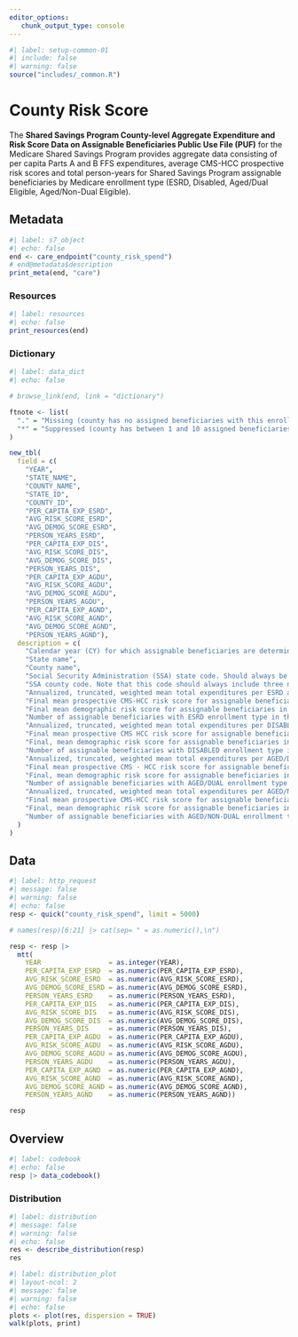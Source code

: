 ```yaml
---
editor_options: 
   chunk_output_type: console
---
```


```r
#| label: setup-common-01
#| include: false
#| warning: false
source("includes/_common.R")
```

# County Risk Score {#care-countyrisk}

The __Shared Savings Program County-level Aggregate Expenditure and Risk Score Data on Assignable Beneficiaries Public Use File (PUF)__ for the Medicare Shared Savings Program provides aggregate data consisting of per capita Parts A and B FFS expenditures, average CMS-HCC prospective risk scores and total person-years for Shared Savings Program assignable beneficiaries by Medicare enrollment type (ESRD, Disabled, Aged/Dual Eligible, Aged/Non-Dual Eligible). 

## Metadata

```r
#| label: s7_object
#| echo: false
end <- care_endpoint("county_risk_spend")
# end@metadata$description
print_meta(end, "care")
```

### Resources

```r
#| label: resources
#| echo: false
print_resources(end)
```

### Dictionary

```r
#| label: data_dict
#| echo: false

# browse_link(end, link = "dictionary")

ftnote <- list(
  "." = "Missing (county has no assigned beneficiaries with this enrollment type)",
  "*" = "Suppressed (county has between 1 and 10 assigned beneficiaries with this enrollment type"
)

new_tbl(
  field = c(
    "YEAR", 
    "STATE_NAME", 
    "COUNTY_NAME", 
    "STATE_ID", 
    "COUNTY_ID", 
    "PER_CAPITA_EXP_ESRD", 
    "AVG_RISK_SCORE_ESRD", 
    "AVG_DEMOG_SCORE_ESRD", 
    "PERSON_YEARS_ESRD", 
    "PER_CAPITA_EXP_DIS", 
    "AVG_RISK_SCORE_DIS", 
    "AVG_DEMOG_SCORE_DIS", 
    "PERSON_YEARS_DIS", 
    "PER_CAPITA_EXP_AGDU", 
    "AVG_RISK_SCORE_AGDU",
    "AVG_DEMOG_SCORE_AGDU", 
    "PERSON_YEARS_AGDU",
    "PER_CAPITA_EXP_AGND",
    "AVG_RISK_SCORE_AGND",
    "AVG_DEMOG_SCORE_AGND",
    "PERSON_YEARS_AGND"),
  description = c(
    "Calendar year (CY) for which assignable beneficiaries are determined and per capita expenditures, average risk scores, and person years are calculated.",
    "State name",
    "County name",
    "Social Security Administration (SSA) state code. Should always be two numeric characters.",
    "SSA county code. Note that this code should always include three numeric characters.",
    "Annualized, truncated, weighted mean total expenditures per ESRD assignable beneficiary person year in the county.",
    "Final mean prospective CMS-HCC risk score for assignable beneficiaries in ESRD enrollment type in the county, based on the year's applicable risk adjustment model, renormalized so that the mean national FFS risk score equals 1.0.",
    "Final mean demographic risk score for assignable beneficiaries in ESRD enrollment type in the county, based on the year's applicable risk adjustment model, renormalized so that the mean national FFS risk score equals 1.0.",
    "Number of assignable beneficiaries with ESRD enrollment type in the county, adjusted for the total number of months that each beneficiary was classified as ESRD and was enrolled in Part A and Part B and was not enrolled in a Medicare Group Health Plan.",
    "Annualized, truncated, weighted mean total expenditures per DISABLED assignable beneficiary person year in the county.",
    "Final mean prospective CMS HCC risk score for assignable beneficiaries in DISABLED enrollment type in the county, based on the applicable risk adjustment model for that year, renormalized so that the mean national FFS risk score for the assignable DISABLED population equals 1.0.",
    "Final, mean demographic risk score for assignable beneficiaries in DISABLED enrollment type in the county, based on the applicable risk adjustment model for that year, renormalized so that the mean national FFS risk score for the assignable DISABLED population equals 1.0.",
    "Number of assignable beneficiaries with DISABLED enrollment type in the county, adjusted for the total number of months that each beneficiary was classified as DISABLED and was enrolled in Part A and Part B and was not enrolled in a Medicare Group Health Plan.", 
    "Annualized, truncated, weighted mean total expenditures per AGED/DUAL assignable beneficiary person year in the county.",
    "Final mean prospective CMS - HCC risk score for assignable beneficiaries in AGED/DUAL enrollment type in the county, based on the applicable risk adjustment model for that year, renormalized so that the mean national FFS risk score for the assignable AGED / DUAL population equals 1.0.",
    "Final, mean demographic risk score for assignable beneficiaries in AGED/DUAL enrollment type in the county, based on the applicable risk adjustment model for that year, renormalized so that the mean national FFS risk score for the assignable AGED/DUAL population equals 1.0.",
    "Number of assignable beneficiaries with AGED/DUAL enrollment type in the county, adjusted for the total number of months that each beneficiary was classified as AGED/DUAL and was enrolled in Part A and Part B and was not enrolled in a Medicare Group Health Plan.",
    "Annualized, truncated, weighted mean total expenditures per AGED/NON-DUAL assignable beneficiary person year in the county.",
    "Final mean prospective CMS-HCC risk score for assignable beneficiaries in AGED/NON-DUAL enrollment type in the county, based on the applicable risk adjustment model for that year, renormalized so that the mean national FFS risk score for the assignable AGED/NON-DUAL population equals 1.0.", 
    "Final, mean demographic risk score for assignable beneficiaries in AGED/NON-DUAL enrollment type in the county, based on the applicable risk adjustment model for that year, renormalized so that the mean national FFS risk score for the assignable AGED/NON-DUAL population equals 1.0.",
    "Number of assignable beneficiaries with AGED/NON-DUAL enrollment type in the county, adjusted for the total number of months that each beneficiary was classified as AGED/DUAL and was enrolled in Part A and Part B and was not enrolled in a Medicare Group Health Plan."
  )
)
```

## Data

```r
#| label: http_request
#| message: false
#| warning: false
#| echo: false
resp <- quick("county_risk_spend", limit = 5000)

# names(resp)[6:21] |> cat(sep= " = as.numeric(),\n")

resp <- resp |>
  mtt(
    YEAR                 = as.integer(YEAR),
    PER_CAPITA_EXP_ESRD  = as.numeric(PER_CAPITA_EXP_ESRD),
    AVG_RISK_SCORE_ESRD  = as.numeric(AVG_RISK_SCORE_ESRD),
    AVG_DEMOG_SCORE_ESRD = as.numeric(AVG_DEMOG_SCORE_ESRD),
    PERSON_YEARS_ESRD    = as.numeric(PERSON_YEARS_ESRD),
    PER_CAPITA_EXP_DIS   = as.numeric(PER_CAPITA_EXP_DIS),
    AVG_RISK_SCORE_DIS   = as.numeric(AVG_RISK_SCORE_DIS),
    AVG_DEMOG_SCORE_DIS  = as.numeric(AVG_DEMOG_SCORE_DIS),
    PERSON_YEARS_DIS     = as.numeric(PERSON_YEARS_DIS),
    PER_CAPITA_EXP_AGDU  = as.numeric(PER_CAPITA_EXP_AGDU),
    AVG_RISK_SCORE_AGDU  = as.numeric(AVG_RISK_SCORE_AGDU),
    AVG_DEMOG_SCORE_AGDU = as.numeric(AVG_DEMOG_SCORE_AGDU),
    PERSON_YEARS_AGDU    = as.numeric(PERSON_YEARS_AGDU),
    PER_CAPITA_EXP_AGND  = as.numeric(PER_CAPITA_EXP_AGND),
    AVG_RISK_SCORE_AGND  = as.numeric(AVG_RISK_SCORE_AGND),
    AVG_DEMOG_SCORE_AGND = as.numeric(AVG_DEMOG_SCORE_AGND),
    PERSON_YEARS_AGND    = as.numeric(PERSON_YEARS_AGND))

resp
```

## Overview

```r
#| label: codebook
#| echo: false
resp |> data_codebook()
```

### Distribution

```r
#| label: distribution
#| message: false
#| warning: false
#| echo: false
res <- describe_distribution(resp)
res
```

```r
#| label: distribution_plot
#| layout-ncol: 2
#| message: false
#| warning: false
#| echo: false
plots <- plot(res, dispersion = TRUE)
walk(plots, print)
```
